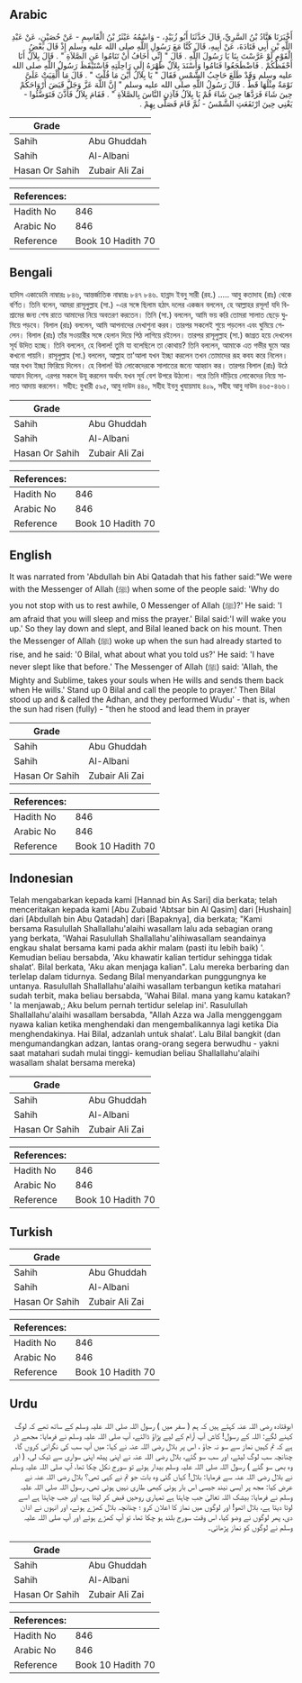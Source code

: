 ## Arabic


<div dir="rtl" lang="ar" style={{fontSize:'larger',backgroundColor:'#f8f9fa',padding:20}}>
أَخْبَرَنَا هَنَّادُ بْنُ السَّرِيِّ، قَالَ حَدَّثَنَا أَبُو زُبَيْدٍ، - وَاسْمُهُ عَبْثَرُ بْنُ الْقَاسِمِ - عَنْ حُصَيْنٍ، عَنْ عَبْدِ اللَّهِ بْنِ أَبِي قَتَادَةَ، عَنْ أَبِيهِ، قَالَ كُنَّا مَعَ رَسُولِ اللَّهِ صلى الله عليه وسلم إِذْ قَالَ بَعْضُ الْقَوْمِ لَوْ عَرَّسْتَ بِنَا يَا رَسُولَ اللَّهِ ‏.‏ قَالَ ‏"‏ إِنِّي أَخَافُ أَنْ تَنَامُوا عَنِ الصَّلاَةِ ‏"‏ ‏.‏ قَالَ بِلاَلٌ أَنَا أَحْفَظُكُمْ ‏.‏ فَاضْطَجَعُوا فَنَامُوا وَأَسْنَدَ بِلاَلٌ ظَهْرَهُ إِلَى رَاحِلَتِهِ فَاسْتَيْقَظَ رَسُولُ اللَّهِ صلى الله عليه وسلم وَقَدْ طَلَعَ حَاجِبُ الشَّمْسِ فَقَالَ ‏"‏ يَا بِلاَلُ أَيْنَ مَا قُلْتَ ‏"‏ ‏.‏ قَالَ مَا أُلْقِيَتْ عَلَىَّ نَوْمَةٌ مِثْلُهَا قَطُّ ‏.‏ قَالَ رَسُولُ اللَّهِ صلى الله عليه وسلم ‏"‏ إِنَّ اللَّهَ عَزَّ وَجَلَّ قَبَضَ أَرْوَاحَكُمْ حِينَ شَاءَ فَرَدَّهَا حِينَ شَاءَ قُمْ يَا بِلاَلُ فَآذِنِ النَّاسَ بِالصَّلاَةِ ‏"‏ ‏.‏ فَقَامَ بِلاَلٌ فَأَذَّنَ فَتَوَضَّئُوا - يَعْنِي حِينَ ارْتَفَعَتِ الشَّمْسُ - ثُمَّ قَامَ فَصَلَّى بِهِمْ ‏.‏
</div>
<div style={{backgroundColor:'#f8f9fa',padding:20, marginBottom: 10}}><table> <thead> <tr> <th>Grade</th> <th></th> </tr> </thead> <tbody> <tr><td>Sahih</td><td>Abu Ghuddah</td></tr><tr><td>Sahih</td><td>Al-Albani</td></tr><tr><td>Hasan Or Sahih</td><td>Zubair Ali Zai</td></tr></tbody></table><table> <thead> <tr> <th>References:</th> <th></th> </tr> </thead> <tbody><tr><td>Hadith No</td><td>846</td></tr><tr><td>Arabic No</td><td>846</td></tr><tr><td>Reference</td><td>Book 10 Hadith 70</td></tr></tbody></table></div>

## Bengali


<div dir="ltr" lang="bn" style={{fontSize:'larger',backgroundColor:'#f8f9fa',padding:20}}>
হাদিস একাডেমি নাম্বারঃ ৮৪৬, আন্তর্জাতিক নাম্বারঃ ৮৪৭ ৮৪৬. হান্নাদ ইবনু সারী (রহ.) ..... আবু কতাদাহ (রাঃ) থেকে বর্ণিত। তিনি বলেন, আমরা রাসূলুল্লাহ (সা.) -এর সঙ্গে ছিলাম হঠাৎ দলের একজন বললেন, হে আল্লাহর রসূল! যদি বিশ্রামের জন্য শেষ রাতে আমাদের নিয়ে অবতরণ করতেন। তিনি (সা.) বললেন, আমি ভয় করি তোমরা সালাত ছেড়ে ঘুমিয়ে পড়বে। বিলাল (রাঃ) বললেন, আমি আপনাদের দেখাশুনা করব। তারপর সকলেই শুয়ে পড়লেন এবং ঘুমিয়ে গেলেন। বিলাল (রাঃ) তাঁর সওয়ারীর সঙ্গে হেলান দিয়ে পিঠ লাগিয়ে রইলেন। তারপর রাসূলুল্লাহ (সা.) জাগ্রত হয়ে দেখলেন সূর্য উদিত হচ্ছে। তিনি বললেন, হে বিলাল! তুমি যা বলেছিলে তা কোথায়? তিনি বললেন, আমাকে এত গভীর ঘুমে আর কখনো পায়নি। রাসূলুল্লাহ (সা.) বললেন, আল্লাহ তা'আলা যখন ইচ্ছা করলেন তখন তোমাদের রূহ কবয করে নিলেন। আর যখন ইচ্ছা ফিরিয়ে দিলেন। হে বিলাল! উঠ লোকেদেরকে সালাতের জন্যে আহ্বান কর। তারপর বিলাল (রাঃ) উঠে আযান দিলেন, এরপর সকলে উযূ করলেন অর্থাৎ যখন সূর্য বেশ উপরে উঠলো। পরে তিনি দাঁড়িয়ে লোকেদের নিয়ে সালাত আদায় করলেন। সহীহ: বুখারী ৫৯৫, আবু দাউদ ৪৪০, সহীহ ইবনু খুযায়মাহ ৪০৯, সহীহ আবু দাউদ ৪৬৫-৪৬৬।
</div>
<div style={{backgroundColor:'#f8f9fa',padding:20, marginBottom: 10}}><table> <thead> <tr> <th>Grade</th> <th></th> </tr> </thead> <tbody> <tr><td>Sahih</td><td>Abu Ghuddah</td></tr><tr><td>Sahih</td><td>Al-Albani</td></tr><tr><td>Hasan Or Sahih</td><td>Zubair Ali Zai</td></tr></tbody></table><table> <thead> <tr> <th>References:</th> <th></th> </tr> </thead> <tbody><tr><td>Hadith No</td><td>846</td></tr><tr><td>Arabic No</td><td>846</td></tr><tr><td>Reference</td><td>Book 10 Hadith 70</td></tr></tbody></table></div>

## English


<div dir="ltr" lang="en" style={{fontSize:'larger',backgroundColor:'#f8f9fa',padding:20}}>
It was narrated from 'Abdullah bin Abi Qatadah that his father said:"We were with the Messenger of Allah (ﷺ) when some of the people said: 'Why do you not stop with us to rest awhile, 0 Messenger of Allah (ﷺ)?' He said: 'I am afraid that you will sleep and miss the prayer.' Bilal said:'I will wake you up.' So they lay down and slept, and Bilal leaned back on his mount. Then the Messenger of Allah (ﷺ) woke up when the sun had already started to rise, and he said: '0 Bilal, what about what you told us?' He said: 'I have never slept like that before.' The Messenger of Allah (ﷺ) said: 'Allah, the Mighty and Sublime, takes your souls when He wills and sends them back when He wills.' Stand up 0 Bilal and call the people to prayer.' Then Bilal stood up and & called the Adhan, and they performed Wudu' - that is, when the sun had risen (fully) - "then he stood and lead them in prayer
</div>
<div style={{backgroundColor:'#f8f9fa',padding:20, marginBottom: 10}}><table> <thead> <tr> <th>Grade</th> <th></th> </tr> </thead> <tbody> <tr><td>Sahih</td><td>Abu Ghuddah</td></tr><tr><td>Sahih</td><td>Al-Albani</td></tr><tr><td>Hasan Or Sahih</td><td>Zubair Ali Zai</td></tr></tbody></table><table> <thead> <tr> <th>References:</th> <th></th> </tr> </thead> <tbody><tr><td>Hadith No</td><td>846</td></tr><tr><td>Arabic No</td><td>846</td></tr><tr><td>Reference</td><td>Book 10 Hadith 70</td></tr></tbody></table></div>

## Indonesian


<div dir="ltr" lang="id" style={{fontSize:'larger',backgroundColor:'#f8f9fa',padding:20}}>
Telah mengabarkan kepada kami [Hannad bin As Sari] dia berkata; telah menceritakan kepada kami [Abu Zubaid 'Abtsar bin Al Qasim] dari [Hushain] dari [Abdullah bin Abu Qatadah] dari [Bapaknya], dia berkata; "Kami bersama Rasulullah Shallallahu'alaihi wasallam lalu ada sebagian orang yang berkata, 'Wahai Rasulullah Shallallahu'alihiwasallam seandainya engkau shalat bersama kami pada akhir malam (pasti itu lebih baik) '. Kemudian beliau bersabda, 'Aku khawatir kalian tertidur sehingga tidak shalat'. Bilal berkata, 'Aku akan menjaga kalian". Lalu mereka berbaring dan terlelap dalam tidurnya. Sedang Bilal menyandarkan punggungnya ke untanya. Rasulullah Shallallahu'alaihi wasallam terbangun ketika matahari sudah terbit, maka beliau bersabda, 'Wahai Bilal. mana yang kamu katakan? ' la menjawab,; Aku belum pernah tertidur selelap ini'. Rasulullah Shallallahu'alaihi wasallam bersabda, "Allah Azza wa Jalla menggenggam nyawa kalian ketika menghendaki dan mengembalikannya lagi ketika Dia menghendakinya. Hai Bilal, adzanlah untuk shalat'. Lalu Bilal bangkit (dan mengumandangkan adzan, lantas orang-orang segera berwudhu - yakni saat matahari sudah mulai tinggi- kemudian beliau Shallallahu'alaihi wasallam shalat bersama mereka)
</div>
<div style={{backgroundColor:'#f8f9fa',padding:20, marginBottom: 10}}><table> <thead> <tr> <th>Grade</th> <th></th> </tr> </thead> <tbody> <tr><td>Sahih</td><td>Abu Ghuddah</td></tr><tr><td>Sahih</td><td>Al-Albani</td></tr><tr><td>Hasan Or Sahih</td><td>Zubair Ali Zai</td></tr></tbody></table><table> <thead> <tr> <th>References:</th> <th></th> </tr> </thead> <tbody><tr><td>Hadith No</td><td>846</td></tr><tr><td>Arabic No</td><td>846</td></tr><tr><td>Reference</td><td>Book 10 Hadith 70</td></tr></tbody></table></div>

## Turkish


<div dir="ltr" lang="tr" style={{fontSize:'larger',backgroundColor:'#f8f9fa',padding:20}}>

</div>
<div style={{backgroundColor:'#f8f9fa',padding:20, marginBottom: 10}}><table> <thead> <tr> <th>Grade</th> <th></th> </tr> </thead> <tbody> <tr><td>Sahih</td><td>Abu Ghuddah</td></tr><tr><td>Sahih</td><td>Al-Albani</td></tr><tr><td>Hasan Or Sahih</td><td>Zubair Ali Zai</td></tr></tbody></table><table> <thead> <tr> <th>References:</th> <th></th> </tr> </thead> <tbody><tr><td>Hadith No</td><td>846</td></tr><tr><td>Arabic No</td><td>846</td></tr><tr><td>Reference</td><td>Book 10 Hadith 70</td></tr></tbody></table></div>

## Urdu


<div dir="rtl" lang="ur" style={{fontSize:'larger',backgroundColor:'#f8f9fa',padding:20}}>
ابوقتادہ رضی اللہ عنہ کہتے ہیں کہ ہم ( سفر میں ) رسول اللہ صلی اللہ علیہ وسلم کے ساتھ تھے کہ لوگ کہنے لگے: اللہ کے رسول! کاش آپ آرام کے لیے پڑاؤ ڈالتے، آپ صلی اللہ علیہ وسلم نے فرمایا: مجھے ڈر ہے کہ تم کہیں نماز سے سو نہ جاؤ ، اس پر بلال رضی اللہ عنہ نے کہا: میں آپ سب کی نگرانی کروں گا، چنانچہ سب لوگ لیٹے، اور سب سو گئے، بلال رضی اللہ عنہ نے اپنی پیٹھ اپنی سواری سے ٹیک لی، ( اور وہ بھی سو گئے ) رسول اللہ صلی اللہ علیہ وسلم بیدار ہوئے تو سورج نکل چکا تھا، آپ صلی اللہ علیہ وسلم نے بلال رضی اللہ عنہ سے فرمایا: بلال! کہاں گئی وہ بات جو تم نے کہی تھی؟ بلال رضی اللہ عنہ نے عرض کیا: مجھ پر ایسی نیند جیسی اس بار ہوئی کبھی طاری نہیں ہوئی تھی، رسول اللہ صلی اللہ علیہ وسلم نے فرمایا: بیشک اللہ تعالیٰ جب چاہتا ہے تمہاری روحیں قبض کر لیتا ہے، اور جب چاہتا ہے اسے لوٹا دیتا ہے، بلال اٹھو! اور لوگوں میں نماز کا اعلان کرو ؛ چنانچہ بلال کھڑے ہوئے، اور انہوں نے اذان دی، پھر لوگوں نے وضو کیا، اس وقت سورج بلند ہو چکا تھا، تو آپ کھڑے ہوئے اور آپ صلی اللہ علیہ وسلم نے لوگوں کو نماز پڑھائی۔
</div>
<div style={{backgroundColor:'#f8f9fa',padding:20, marginBottom: 10}}><table> <thead> <tr> <th>Grade</th> <th></th> </tr> </thead> <tbody> <tr><td>Sahih</td><td>Abu Ghuddah</td></tr><tr><td>Sahih</td><td>Al-Albani</td></tr><tr><td>Hasan Or Sahih</td><td>Zubair Ali Zai</td></tr></tbody></table><table> <thead> <tr> <th>References:</th> <th></th> </tr> </thead> <tbody><tr><td>Hadith No</td><td>846</td></tr><tr><td>Arabic No</td><td>846</td></tr><tr><td>Reference</td><td>Book 10 Hadith 70</td></tr></tbody></table></div>